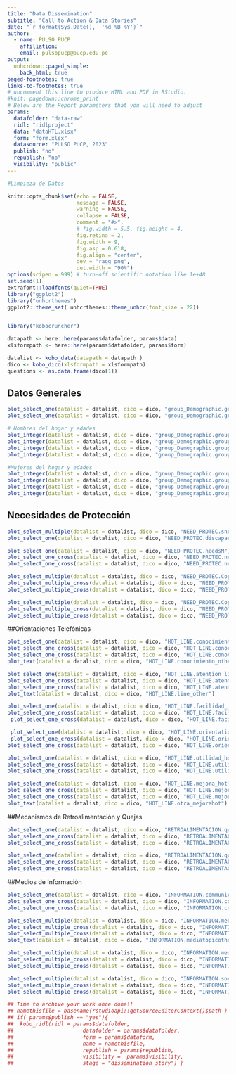 ```yaml
---
title: "Data Dissemination"
subtitle: "Call to Action & Data Stories"
date: "`r format(Sys.Date(),  '%d %B %Y')`"
author:
  - name: PULSO PUCP
    affiliation:
    email: pulsopucp@pucp.edu.pe
output:
  unhcrdown::paged_simple:
    back_html: true
paged-footnotes: true
links-to-footnotes: true
# uncomment this line to produce HTML and PDF in RStudio:
#knit: pagedown::chrome_print
# Below are the Report parameters that you will need to adjust
params:
  datafolder: "data-raw"
  ridl: "ridlproject"
  data: "dataHTL.xlsx"
  form: "form.xlsx"
  datasource: "PULSO PUCP, 2023"
  publish: "no"
  republish: "no"
  visibility: "public"
---
```


```r
#Limpieza de Datos
```

```r
knitr::opts_chunk$set(echo = FALSE, 
                      message = FALSE, 
                      warning = FALSE,
                      collapse = FALSE,
                      comment = "#>",
                      # fig.width = 5.5, fig.height = 4,
                      fig.retina = 2, 
                      fig.width = 9,
                      fig.asp = 0.618,
                      fig.align = "center",
                      dev = "ragg_png",
                      out.width = "90%")
options(scipen = 999) # turn-off scientific notation like 1e+48
set.seed(1)
extrafont::loadfonts(quiet=TRUE)
library("ggplot2")
library("unhcrthemes")
ggplot2::theme_set( unhcrthemes::theme_unhcr(font_size = 22))


library("kobocruncher")

```

```r
datapath <- here::here(params$datafolder, params$data)
xlsformpath <- here::here(params$datafolder, params$form) 

datalist <- kobo_data(datapath = datapath )
dico <- kobo_dico(xlsformpath = xlsformpath)
questions <- as.data.frame(dico[1])
```

## Datos Generales

```r
plot_select_one(datalist = datalist, dico = dico, "group_Demographic.group_nv8at35.sex")
plot_select_one(datalist = datalist, dico = dico, "group_Demographic.group_nv8at35.age")

# Hombres del hogar y edades
plot_integer(datalist = datalist, dico = dico, "group_Demographic.group_Male.MALES_0_4_years")
plot_integer(datalist = datalist, dico = dico, "group_Demographic.group_Male.MALES_5_17_years")
plot_integer(datalist = datalist, dico = dico, "group_Demographic.group_Male.MALES_18_59_years")
plot_integer(datalist = datalist, dico = dico, "group_Demographic.group_Male.MALES_60_yrs_male")

#Mujeres del hogar y edades
plot_integer(datalist = datalist, dico = dico, "group_Demographic.group_Female.FEM_0_4_years")
plot_integer(datalist = datalist, dico = dico, "group_Demographic.group_Female.FEM_5_17_years")
plot_integer(datalist = datalist, dico = dico, "group_Demographic.group_Female.FEM_18_59_years")
plot_integer(datalist = datalist, dico = dico, "group_Demographic.group_Female.FEM_60_yrs")


```


## Necesidades de Protección
```r
plot_select_multiple(datalist = datalist, dico = dico, "NEED_PROTEC.sneeds")
plot_select_one(datalist = datalist, dico = dico, "NEED_PROTEC.discapacidad")

plot_select_one(datalist = datalist, dico = dico, "NEED_PROTEC.needsM")
plot_select_one_cross(datalist = datalist, dico = dico, "NEED_PROTEC.needsM","group_Demographic.group_nv8at35.sex")
plot_select_one_cross(datalist = datalist, dico = dico, "NEED_PROTEC.needsM","group_Demographic.group_nv8at35.age")

plot_select_multiple(datalist = datalist, dico = dico, "NEED_PROTEC.CopingMechanism1")
plot_select_multiple_cross(datalist = datalist, dico = dico, "NEED_PROTEC.CopingMechanism1","group_Demographic.group_nv8at35.sex")
plot_select_multiple_cross(datalist = datalist, dico = dico, "NEED_PROTEC.CopingMechanism1","group_Demographic.group_nv8at35.age")

plot_select_multiple(datalist = datalist, dico = dico, "NEED_PROTEC.CopingMechanism2")
plot_select_multiple_cross(datalist = datalist, dico = dico, "NEED_PROTEC.CopingMechanism2","group_Demographic.group_nv8at35.sex")
plot_select_multiple_cross(datalist = datalist, dico = dico, "NEED_PROTEC.CopingMechanism2","group_Demographic.group_nv8at35.age")
```


##Orientaciones Telefónicas
```r
plot_select_one(datalist = datalist, dico = dico, "HOT_LINE.conocimiento_linea")
plot_select_one_cross(datalist = datalist, dico = dico, "HOT_LINE.conocimiento_linea","group_Demographic.group_nv8at35.sex")
plot_select_one_cross(datalist = datalist, dico = dico, "HOT_LINE.conocimiento_linea","group_Demographic.group_nv8at35.age")
plot_text(datalist = datalist, dico = dico, "HOT_LINE.conocimiento_other")

plot_select_one(datalist = datalist, dico = dico, "HOT_LINE.atention_line")
plot_select_one_cross(datalist = datalist, dico = dico, "HOT_LINE.atention_line","group_Demographic.group_nv8at35.sex")
plot_select_one_cross(datalist = datalist, dico = dico, "HOT_LINE.atention_line","group_Demographic.group_nv8at35.age")
plot_text(datalist = datalist, dico = dico, "HOT_LINE.line_other")

plot_select_one(datalist = datalist, dico = dico, "HOT_LINE.facilidad_info")
plot_select_one_cross(datalist = datalist, dico = dico, "HOT_LINE.facilidad_info","group_Demographic.group_nv8at35.sex")
 plot_select_one_cross(datalist = datalist, dico = dico, "HOT_LINE.facilidad_info","group_Demographic.group_nv8at35.age")

 plot_select_one(datalist = datalist, dico = dico, "HOT_LINE.orientation_cal")
 plot_select_one_cross(datalist = datalist, dico = dico, "HOT_LINE.orientation_cal","group_Demographic.group_nv8at35.sex")
plot_select_one_cross(datalist = datalist, dico = dico, "HOT_LINE.orientation_cal","group_Demographic.group_nv8at35.age")

plot_select_one(datalist = datalist, dico = dico, "HOT_LINE.utilidad_hotline")
plot_select_one_cross(datalist = datalist, dico = dico, "HOT_LINE.utilidad_hotline","group_Demographic.group_nv8at35.sex")
plot_select_one_cross(datalist = datalist, dico = dico, "HOT_LINE.utilidad_hotline","group_Demographic.group_nv8at35.age")

plot_select_one(datalist = datalist, dico = dico, "HOT_LINE.mejora_hotline")
plot_select_one_cross(datalist = datalist, dico = dico, "HOT_LINE.mejora_hotline","group_Demographic.group_nv8at35.sex")
plot_select_one_cross(datalist = datalist, dico = dico, "HOT_LINE.mejora_hotline","group_Demographic.group_nv8at35.age")
plot_text(datalist = datalist, dico = dico, "HOT_LINE.otra_mejorahot")
```


##Mecanismos de Retroalimentación y Quejas
```r
plot_select_one(datalist = datalist, dico = dico, "RETROALIMENTACION.quejas")
plot_select_one_cross(datalist = datalist, dico = dico, "RETROALIMENTACION.quejas","group_Demographic.group_nv8at35.sex")
plot_select_one_cross(datalist = datalist, dico = dico, "RETROALIMENTACION.quejas","group_Demographic.group_nv8at35.age")

plot_select_one(datalist = datalist, dico = dico, "RETROALIMENTACION.quejas_01")
plot_select_one_cross(datalist = datalist, dico = dico, "RETROALIMENTACION.quejas_01","group_Demographic.group_nv8at35.sex")
plot_select_one_cross(datalist = datalist, dico = dico, "RETROALIMENTACION.quejas_01","group_Demographic.group_nv8at35.age")
```

##Medios de Información
```r
plot_select_one(datalist = datalist, dico = dico, "INFORMATION.communication")
plot_select_one_cross(datalist = datalist, dico = dico, "INFORMATION.communication","group_Demographic.group_nv8at35.sex")
plot_select_one_cross(datalist = datalist, dico = dico, "INFORMATION.communication","group_Demographic.group_nv8at35.age")

plot_select_multiple(datalist = datalist, dico = dico, "INFORMATION.mediatopic")
plot_select_multiple_cross(datalist = datalist, dico = dico, "INFORMATION.mediatopic","group_Demographic.group_nv8at35.sex")
plot_select_multiple_cross(datalist = datalist, dico = dico, "INFORMATION.mediatopic","group_Demographic.group_nv8at35.age")
plot_text(datalist = datalist, dico = dico, "INFORMATION.mediatopicother")

plot_select_multiple(datalist = datalist, dico = dico, "INFORMATION.media")
plot_select_multiple_cross(datalist = datalist, dico = dico, "INFORMATION.media","group_Demographic.group_nv8at35.sex")
plot_select_multiple_cross(datalist = datalist, dico = dico, "INFORMATION.media","group_Demographic.group_nv8at35.age")

plot_select_multiple(datalist = datalist, dico = dico, "INFORMATION.socialnet")
plot_select_multiple_cross(datalist = datalist, dico = dico, "INFORMATION.socialnet","group_Demographic.group_nv8at35.sex")
plot_select_multiple_cross(datalist = datalist, dico = dico, "INFORMATION.socialnet","group_Demographic.group_nv8at35.age")
```

```r
## Time to archive your work once done!!
## namethisfile = basename(rstudioapi::getSourceEditorContext()$path )  
## if( params$publish == "yes"){
##  kobo_ridl(ridl = params$datafolder,
##                      datafolder = params$datafolder,
##                      form = params$dataform,
##                      name = namethisfile,
##                      republish = params$republish,
##                      visibility =  params$visibility,
##                      stage = "dissemination_story") }
```
